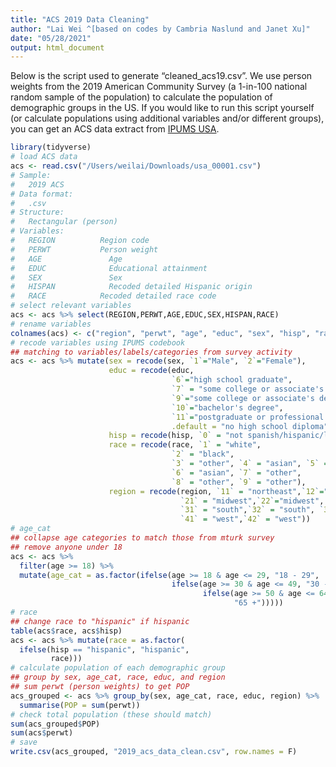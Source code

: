 ```yaml
---
title: "ACS 2019 Data Cleaning"
author: "Lai Wei ^[based on codes by Cambria Naslund and Janet Xu]"
date: "05/28/2021"
output: html_document
---
```


Below is the script used to generate "cleaned_acs19.csv". We use person weights from the 2019 American Community Survey (a 1-in-100 national random sample of the population) to calculate the population of demographic groups in the US. If you would like to run this script yourself (or calculate populations using additional variables and/or different groups), you can get an ACS data extract from [IPUMS USA](https://usa.ipums.org/usa-action/variables/group).

```r
library(tidyverse)
# load ACS data 
acs <- read.csv("/Users/weilai/Downloads/usa_00001.csv")
# Sample: 
#   2019 ACS
# Data format: 
#   .csv
# Structure: 
#   Rectangular (person)
# Variables:
#   REGION 	        Region code
#   PERWT 	        Person weight
#   AGE 	          Age
#   EDUC 	          Educational attainment
#   SEX 	          Sex
#   HISPAN      	  Recoded detailed Hispanic origin
#   RACE          	Recoded detailed race code
# select relevant variables
acs <- acs %>% select(REGION,PERWT,AGE,EDUC,SEX,HISPAN,RACE)
# rename variables
colnames(acs) <- c("region", "perwt", "age", "educ", "sex", "hisp", "race")
# recode variables using IPUMS codebook
## matching to variables/labels/categories from survey activity
acs <- acs %>% mutate(sex = recode(sex, `1`="Male", `2`="Female"),
                      educ = recode(educ,
                                    `6`="high school graduate", 
                                    `7` = "some college or associate's degree", `8`= "some college or associate's degree", 
                                    `9`="some college or associate's degree", 
                                    `10`="bachelor's degree", 
                                    `11`="postgraduate or professional degree",
                                    .default = "no high school diploma"),
                      hisp = recode(hisp, `0` = "not spanish/hispanic/latino",`9`="not spanish/hispanic/latino", .default = "hispanic"), 
                      race = recode(race, `1` = "white", 
                                    `2` = "black", 
                                    `3` = "other", `4` = "asian", `5` = "asian",
                                    `6` = "asian", `7` = "other", 
                                    `8` = "other", `9` = "other"),
                      region = recode(region, `11` = "northeast",`12`="northeast",
                                      `21` = "midwest",`22`="midwest",
                                      `31` = "south",`32` = "south", `33` = "south", 
                                      `41` = "west",`42` = "west"))
# age_cat 
## collapse age categories to match those from mturk survey
## remove anyone under 18
acs <- acs %>% 
  filter(age >= 18) %>%
  mutate(age_cat = as.factor(ifelse(age >= 18 & age <= 29, "18 - 29",
                                    ifelse(age >= 30 & age <= 49, "30 - 49", 
                                           ifelse(age >= 50 & age <= 64, "50 - 64", 
                                                  "65 +")))))
# race
## change race to "hispanic" if hispanic
table(acs$race, acs$hisp)
acs <- acs %>% mutate(race = as.factor(
  ifelse(hisp == "hispanic", "hispanic", 
         race)))
# calculate population of each demographic group
## group by sex, age_cat, race, educ, and region
## sum perwt (person weights) to get POP
acs_grouped <- acs %>% group_by(sex, age_cat, race, educ, region) %>%
  summarise(POP = sum(perwt))
# check total population (these should match)
sum(acs_grouped$POP) 
sum(acs$perwt) 
# save 
write.csv(acs_grouped, "2019_acs_data_clean.csv", row.names = F)
```